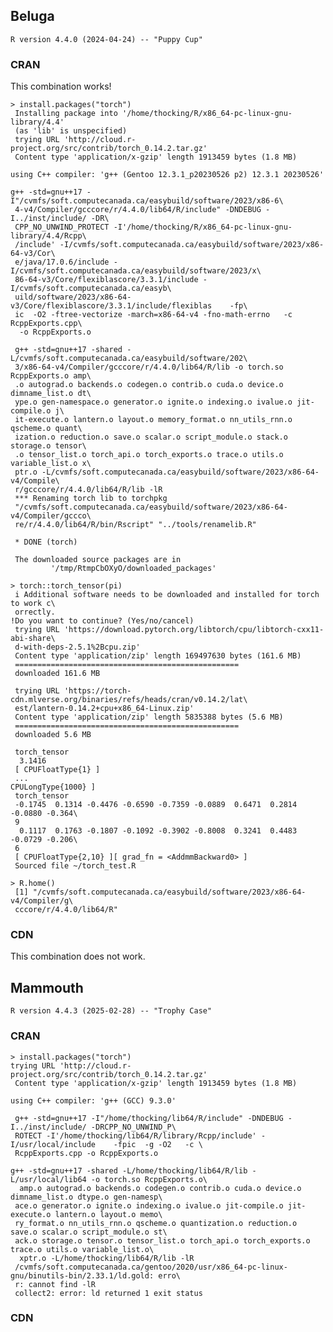 ## Beluga

```
R version 4.4.0 (2024-04-24) -- "Puppy Cup"
```

### CRAN

This combination works!

```
> install.packages("torch")
 Installing package into '/home/thocking/R/x86_64-pc-linux-gnu-library/4.4'
 (as 'lib' is unspecified)
 trying URL 'http://cloud.r-project.org/src/contrib/torch_0.14.2.tar.gz'
 Content type 'application/x-gzip' length 1913459 bytes (1.8 MB)
 
using C++ compiler: 'g++ (Gentoo 12.3.1_p20230526 p2) 12.3.1 20230526'

g++ -std=gnu++17 -I"/cvmfs/soft.computecanada.ca/easybuild/software/2023/x86-6\
 4-v4/Compiler/gcccore/r/4.4.0/lib64/R/include" -DNDEBUG -I../inst/include/ -DR\
 CPP_NO_UNWIND_PROTECT -I'/home/thocking/R/x86_64-pc-linux-gnu-library/4.4/Rcpp\
 /include' -I/cvmfs/soft.computecanada.ca/easybuild/software/2023/x86-64-v3/Cor\
 e/java/17.0.6/include -I/cvmfs/soft.computecanada.ca/easybuild/software/2023/x\
 86-64-v3/Core/flexiblascore/3.3.1/include -I/cvmfs/soft.computecanada.ca/easyb\
 uild/software/2023/x86-64-v3/Core/flexiblascore/3.3.1/include/flexiblas    -fp\
 ic  -O2 -ftree-vectorize -march=x86-64-v4 -fno-math-errno   -c RcppExports.cpp\
  -o RcppExports.o

 g++ -std=gnu++17 -shared -L/cvmfs/soft.computecanada.ca/easybuild/software/202\
 3/x86-64-v4/Compiler/gcccore/r/4.4.0/lib64/R/lib -o torch.so RcppExports.o amp\
 .o autograd.o backends.o codegen.o contrib.o cuda.o device.o dimname_list.o dt\
 ype.o gen-namespace.o generator.o ignite.o indexing.o ivalue.o jit-compile.o j\
 it-execute.o lantern.o layout.o memory_format.o nn_utils_rnn.o qscheme.o quant\
 ization.o reduction.o save.o scalar.o script_module.o stack.o storage.o tensor\
 .o tensor_list.o torch_api.o torch_exports.o trace.o utils.o variable_list.o x\
 ptr.o -L/cvmfs/soft.computecanada.ca/easybuild/software/2023/x86-64-v4/Compile\
 r/gcccore/r/4.4.0/lib64/R/lib -lR
 *** Renaming torch lib to torchpkg
 "/cvmfs/soft.computecanada.ca/easybuild/software/2023/x86-64-v4/Compiler/gccco\
 re/r/4.4.0/lib64/R/bin/Rscript" "../tools/renamelib.R"
 
 * DONE (torch)

 The downloaded source packages are in
         '/tmp/RtmpCbOXyO/downloaded_packages'

> torch::torch_tensor(pi)
 i Additional software needs to be downloaded and installed for torch to work c\
 orrectly.
!Do you want to continue? (Yes/no/cancel) 
 trying URL 'https://download.pytorch.org/libtorch/cpu/libtorch-cxx11-abi-share\
 d-with-deps-2.5.1%2Bcpu.zip'
 Content type 'application/zip' length 169497630 bytes (161.6 MB)
 ==================================================
 downloaded 161.6 MB

 trying URL 'https://torch-cdn.mlverse.org/binaries/refs/heads/cran/v0.14.2/lat\
 est/lantern-0.14.2+cpu+x86_64-Linux.zip'
 Content type 'application/zip' length 5835388 bytes (5.6 MB)
 ==================================================
 downloaded 5.6 MB

 torch_tensor
  3.1416
 [ CPUFloatType{1} ]
 ...
CPULongType{1000} ]
 torch_tensor
 -0.1745  0.1314 -0.4476 -0.6590 -0.7359 -0.0889  0.6471  0.2814 -0.0880 -0.364\
 9
  0.1117  0.1763 -0.1807 -0.1092 -0.3902 -0.8008  0.3241  0.4483 -0.0729 -0.206\
 6
 [ CPUFloatType{2,10} ][ grad_fn = <AddmmBackward0> ]
 Sourced file ~/torch_test.R

> R.home()
 [1] "/cvmfs/soft.computecanada.ca/easybuild/software/2023/x86-64-v4/Compiler/g\
 cccore/r/4.4.0/lib64/R"

```

### CDN

This combination does not work.

## Mammouth

```
R version 4.4.3 (2025-02-28) -- "Trophy Case"
```

### CRAN

```
> install.packages("torch")                                                 trying URL 'http://cloud.r-project.org/src/contrib/torch_0.14.2.tar.gz'
 Content type 'application/x-gzip' length 1913459 bytes (1.8 MB)

using C++ compiler: 'g++ (GCC) 9.3.0'

 g++ -std=gnu++17 -I"/home/thocking/lib64/R/include" -DNDEBUG -I../inst/include/ -DRCPP_NO_UNWIND_P\
 ROTECT -I'/home/thocking/lib64/R/library/Rcpp/include' -I/usr/local/include    -fpic  -g -O2   -c \
 RcppExports.cpp -o RcppExports.o

g++ -std=gnu++17 -shared -L/home/thocking/lib64/R/lib -L/usr/local/lib64 -o torch.so RcppExports.o\
  amp.o autograd.o backends.o codegen.o contrib.o cuda.o device.o dimname_list.o dtype.o gen-namesp\
 ace.o generator.o ignite.o indexing.o ivalue.o jit-compile.o jit-execute.o lantern.o layout.o memo\
 ry_format.o nn_utils_rnn.o qscheme.o quantization.o reduction.o save.o scalar.o script_module.o st\
 ack.o storage.o tensor.o tensor_list.o torch_api.o torch_exports.o trace.o utils.o variable_list.o\
  xptr.o -L/home/thocking/lib64/R/lib -lR
 /cvmfs/soft.computecanada.ca/gentoo/2020/usr/x86_64-pc-linux-gnu/binutils-bin/2.33.1/ld.gold: erro\
 r: cannot find -lR
 collect2: error: ld returned 1 exit status

```

### CDN


